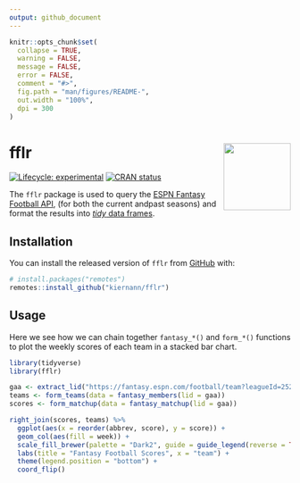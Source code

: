 ```yaml
---
output: github_document
---
```


<!-- README.md is generated from README.Rmd. Please edit that file -->

```r
knitr::opts_chunk$set(
  collapse = TRUE,
  warning = FALSE,
  message = FALSE,
  error = FALSE,
  comment = "#>",
  fig.path = "man/figures/README-",
  out.width = "100%",
  dpi = 300
)
```

# fflr <img src="man/figures/logo.png" align="right" width="120" />

<!-- badges: start -->
[![Lifecycle: experimental](https://img.shields.io/badge/lifecycle-experimental-orange.svg)](https://www.tidyverse.org/lifecycle/#experimental)
[![CRAN status](https://www.r-pkg.org/badges/version/fflr)](https://CRAN.R-project.org/package=fflr)
<!-- badges: end -->

The `fflr` package is used to query the [ESPN Fantasy Football API](https://fantasy.espn.com/apis/v3/games/ffl/), (for both the current andpast seasons) and format the results into [_tidy_ data frames](https://vita.had.co.nz/papers/tidy-data.pdf).

## Installation

You can install the released version of `fflr` from [GitHub](https://github.com) with:

``` r
# install.packages("remotes")
remotes::install_github("kiernann/fflr")
```

## Usage

Here we see how we can chain together `fantasy_*()` and `form_*()` functions
to plot the weekly scores of each team in a stacked bar chart.

```r
library(tidyverse)
library(fflr)

gaa <- extract_lid("https://fantasy.espn.com/football/team?leagueId=252353&teamId=6")
teams <- form_teams(data = fantasy_members(lid = gaa))
scores <- form_matchup(data = fantasy_matchup(lid = gaa))

right_join(scores, teams) %>% 
  ggplot(aes(x = reorder(abbrev, score), y = score)) +
  geom_col(aes(fill = week)) +
  scale_fill_brewer(palette = "Dark2", guide = guide_legend(reverse = TRUE)) +
  labs(title = "Fantasy Football Scores", x = "team") +
  theme(legend.position = "bottom") +
  coord_flip()
```

